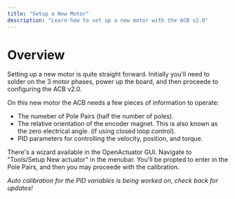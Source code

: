 ```yaml
---
title: "Setup a New Motor"
description: "Learn how to set up a new motor with the ACB v2.0"
---
```


# Overview

Setting up a new motor is quite straight forward. Initially you'll need to solder on the 3 motor phases, power up the board, and then proceede to configuring the ACB v2.0.

On this new motor the ACB needs a few pieces of information to operate:
- The numeber of Pole Pairs (half the number of poles).
- The relative orientation of the encoder magnet. This is also known as the zero electrical angle. (if using closed loop control).
- PID parameters for controlling the velocity, position, and torque.

There's a wizard available in the OpenActuator GUI. Navigate to "Tools/Setup New actuator" in the menubar. You'll be propted to enter in the Pole Pairs, and then you may proceede with the calibration.

_Auto calibration for the PID variables is being worked on, check back for updates!_